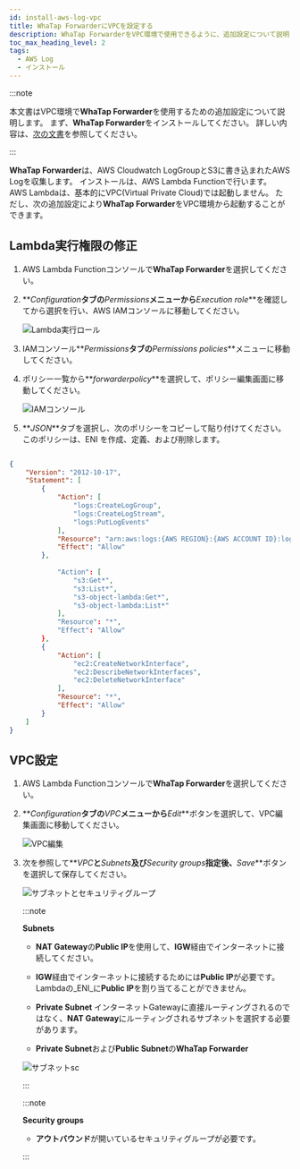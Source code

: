 ```yaml
---
id: install-aws-log-vpc
title: WhaTap ForwarderにVPCを設定する
description: WhaTap ForwarderをVPC環境で使用できるように、追加設定について説明します。
toc_max_heading_level: 2
tags:
  - AWS Log
  - インストール
---
```


:::note

本文書は<span class='vpcbold'>VPC</span>環境で**WhaTap Forwarder**を使用するための追加設定について説明します。 まず、**WhaTap Forwarder**をインストールしてください。 詳しい内容は、[次の文書](../aws-log/install-aws-log#install-whatap-forwarder)を参照してください。

:::

**WhaTap Forwarder**は、AWS Cloudwatch LogGroupとS3に書き込まれたAWS Logを収集します。 インストールは、AWS Lambda Functionで行います。 AWS Lambdaは、基本的に<span class='vpcbold'>VPC</span>(Virtual Private Cloud)では起動しません。 ただし、次の追加設定により**WhaTap Forwarder**を<span class='vpcbold'>VPC</span>環境から起動することができます。

## Lambda実行権限の修正

1. AWS Lambda Functionコンソールで**WhaTap Forwarder**を選択してください。

2. **_Configuration_**タブの**_Permissions_**メニューから**_Execution role_**を確認してから選択を行い、AWS IAMコンソールに移動してください。

   ![Lambda実行ロール](/img/whatap-forwarder-vpc-lambda.png)

3. IAMコンソール**_Permissions_**タブの**_Permissions policies_**メニューに移動してください。 

4. ポリシー一覧から**_forwarderpolicy_**を選択して、ポリシー編集画面に移動してください。

   ![IAMコンソール](/img/whatap-forwarder-vpc-aws-iam.png)

5. **_JSON_**タブを選択し、次のポリシーをコピーして貼り付けてください。 このポリシーは、ENI を作成、定義、および削除します。

```json title='IAM Policy'

{
    "Version": "2012-10-17",
    "Statement": [
        {
            "Action": [
                "logs:CreateLogGroup",
                "logs:CreateLogStream",
                "logs:PutLogEvents"
            ],
            "Resource": "arn:aws:logs:{AWS REGION}:{AWS ACCOUNT ID}:log-group:/aws/lambda/*",
            "Effect": "Allow"
        },
        
            "Action": [
                "s3:Get*",
                "s3:List*",
                "s3-object-lambda:Get*",
                "s3-object-lambda:List*"
            ],
            "Resource": "*",
            "Effect": "Allow"
        },
        {
            "Action": [
                "ec2:CreateNetworkInterface",
                "ec2:DescribeNetworkInterfaces",
                "ec2:DeleteNetworkInterface"
            ],
            "Resource": "*",
            "Effect": "Allow"
        }
    ]
}

```

## VPC設定

<div class ='vpcb'>

1. AWS Lambda Functionコンソールで**WhaTap Forwarder**を選択してください。

2. **_Configuration_**タブの**_VPC_**メニューから**_Edit_**ボタンを選択して、VPC編集画面に移動してください。

   ![VPC編集](/img/whatap-forwarder-vpc-edit.png)

3. 次を参照して**_VPC_**と**_Subnets_**及び**_Security groups_**指定後、**_Save_**ボタンを選択して保存してください。

   ![サブネットとセキュリティグループ](/img/whatap-forwarder-vpc-sg.png)

   :::note

   **Subnets**

   - **NAT Gateway**の**Public IP**を使用して、**IGW**経由でインターネットに接続してください。

   - **IGW**経由でインターネットに接続するためには**Public IP**が必要です。 Lambdaの_ENI_に**Public IP**を割り当てることができません。

   - **Private Subnet** インターネットGatewayに直接ルーティングされるのではなく、**NAT Gateway**にルーティングされるサブネットを選択する必要があります。

   - **Private Subnet**および**Public Subnet**の**WhaTap Forwarder**

   ![サブネットsc](/img/whatap-forwarder-subnet.png)

   :::

   :::note

   **Security groups**

   - **アウトバウンド**が開いているセキュリティグループが必要です。

   :::

</div>
